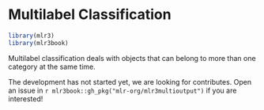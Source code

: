 # Multilabel Classification {#multilabel .unnumbered}

```r
library(mlr3)
library(mlr3book)
```

Multilabel classification deals with objects that can belong to more than one category at the same time.

The development has not started yet, we are looking for contributes.
Open an issue in `r mlr3book::gh_pkg("mlr-org/mlr3multioutput")` if you are interested!
